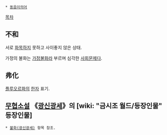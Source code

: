  * [[동음이의어]]
[[목차]]
== 不和 ==
서로 [[화목]]하지 못하고 사이좋지 않은 상태.

가정의 불화는 [[가정불화]]라 부르며 심각한 [[사회문제]]다.

== 弗化 ==
[[플루오르]]화의 [[한자]] 표기.

== [[무협소설]] 《[[광신광세]]》의 [wiki: "금시조 월드/등장인물" 등장인물] ==
 * [[불화(광신광세)]] 항목 참조.

